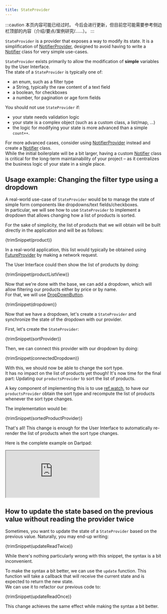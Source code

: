 ```yaml
---
title: StateProvider
---
```



:::caution
本页内容可能已经过时。 
今后会进行更新，但目前您可能需要参考侧边栏顶部的内容（介绍/要点/案例研究/......）。
:::

`StateProvider` is a provider that exposes a way to modify its state.
It is a simplification of [NotifierProvider], designed to avoid
having to write a [Notifier] class for very simple use-cases.

`StateProvider` exists primarily to allow the modification of
**simple** variables by the User Interface.  
The state of a `StateProvider` is typically one of:

- an enum, such as a filter type
- a String, typically the raw content of a text field
- a boolean, for checkboxes
- a number, for pagination or age form fields

You should not use `StateProvider` if:

- your state needs validation logic
- your state is a complex object (such as a custom class, a list/map, ...)
- the logic for modifying your state is more advanced than a simple `count++`.

For more advanced cases, consider using [NotifierProvider] instead and
create a [Notifier] class.  
While the initial boilerplate will be a bit larger, having a custom
[Notifier] class is critical for the long-term maintainability of your
project – as it centralizes the business logic of your state in a single place.

## Usage example: Changing the filter type using a dropdown

A real-world use-case of `StateProvider` would be to manage the state of
simple form components like dropdowns/text fields/checkboxes.  
In particular, we will see how to use `StateProvider` to implement a dropdown
that allows changing how a list of products is sorted.

For the sake of simplicity, the list of products that we will obtain
will be built directly in the application and will be as follows:

<CodeBlock>{trimSnippet(product)}</CodeBlock>

In a real-world application, this list would typically be obtained using
[FutureProvider] by making a network request.

The User Interface could then show the list of products by doing:

<CodeBlock>{trimSnippet(productListView)}</CodeBlock>

Now that we're done with the base, we can add a dropdown, which will
allow filtering our products either by price or by name.  
For that, we will use [DropDownButton](https://api.flutter.dev/flutter/material/DropdownButton-class.html).

<CodeBlock>{trimSnippet(dropdown)}</CodeBlock>

Now that we have a dropdown, let's create a `StateProvider` and
synchronize the state of the dropdown with our provider.

First, let's create the `StateProvider`:

<CodeBlock>{trimSnippet(sortProvider)}</CodeBlock>

Then, we can connect this provider with our dropdown by doing:

<CodeBlock>{trimSnippet(connectedDropdown)}</CodeBlock>

With this, we should now be able to change the sort type.  
It has no impact on the list of products yet though! It's now time for the
final part: Updating our `productsProvider` to sort the list of products.

A key component of implementing this is to use [ref.watch], to have
our `productsProvider` obtain the sort type and recompute the list of
products whenever the sort type changes.

The implementation would be:

<CodeBlock>{trimSnippet(sortedProductProvider)}</CodeBlock>

That's all! This change is enough for the User Interface to automatically
re-render the list of products when the sort type changes.

Here is the complete example on Dartpad:

<iframe
  src="https://dartpad.dev/embed-flutter.html?gh_owner=rrousselGit&gh_repo=riverpod&gh_path=website%2Fdocs%2Fproviders%2Fstate_provider"
  style={{ border: 0, width: "100%", aspectRatio: "2/1.5" }}
></iframe>

## How to update the state based on the previous value without reading the provider twice

Sometimes, you want to update the state of a `StateProvider` based on the previous value.
Naturally, you may end-up writing:

<CodeBlock>{trimSnippet(updateReadTwice)}</CodeBlock>

While there's nothing particularly wrong with this snippet, the syntax is a bit inconvenient.

To make the syntax a bit better, we can use the `update` function.
This function will take a callback that will receive the current state and is expected
to return the new state.  
We can use it to refactor our previous code to:

<CodeBlock>{trimSnippet(updateReadOnce)}</CodeBlock>

This change achieves the same effect while making the syntax a bit better.

[ref.watch]: ../concepts/reading#using-refwatch-to-observe-a-provider
[ref.read]: ../concepts/reading#using-refread-to-obtain-the-state-of-a-provider-once
[statenotifierprovider]: ./state_notifier_provider
[notifierprovider]: ./notifier_provider
[futureprovider]: ./future_provider
[notifier]: https://pub.dev/documentation/riverpod/latest/riverpod/Notifier-class.html
[statenotifier]: https://pub.dev/documentation/state_notifier/latest/state_notifier/StateNotifier-class.html
[provider]: ./provider
[asyncvalue]: https://pub.dev/documentation/riverpod/latest/riverpod/AsyncValue-class.html
[future]: https://api.dart.dev/dart-async/Future-class.html
[family]: ../concepts/modifiers/family
